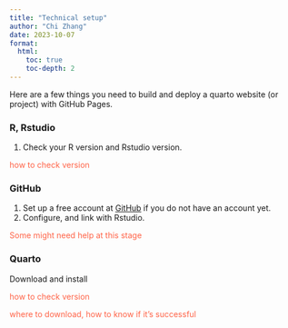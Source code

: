 ```yaml
---
title: "Technical setup"
author: "Chi Zhang"
date: 2023-10-07
format: 
  html:
    toc: true
    toc-depth: 2
---
```


Here are a few things you need to build and deploy a quarto website (or project) with GitHub Pages.

### R, Rstudio 

1. Check your R version and Rstudio version. 

<span style='color:tomato'>how to check version</span>


### GitHub

1. Set up a free account at [GitHub](https://github.com) if you do not have an account yet.
2. Configure, and link with Rstudio.

<span style='color:tomato'>Some might need help at this stage</span>


### Quarto

Download and install 

<span style='color:tomato'>how to check version</span>

<span style='color:tomato'>where to download, how to know if it's successful</span>

